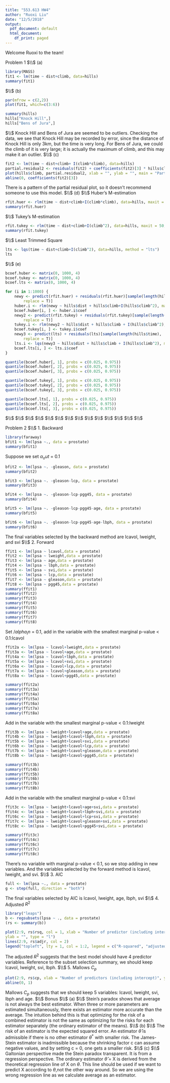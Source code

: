 ```yaml
---
title: "553.613 HW4"
author: "Ruoxi Liu"
date: "12/5/2018"
output:
  pdf_document: default
  html_document:
    df_print: paged
---
```


Welcome Ruoxi to the team!

Problem 1
$\\$
(a)
```r
library(MASS)
fit1 <- lm(time ~ dist+climb, data=hills)
summary(fit1)
```
$\\$
(b)
```r
par(mfrow = c(2,2))
plot(fit1, which=c(3:6))
```
```r
summary(hills)
hills["Knock Hill",]
hills["Bens of Jura",]
```
$\\$
Knock Hill and Bens of Jura are seemed to be outliers. Checking the data, we see that Knock Hill may be recorded by error, since the distance of Knock Hill is only 3km, but the time is very long. For Bens of Jura, we could the climb of it is very large; it is actually the maximum of climb, and this may make it an outlier.
$\\$
(c)
```r
fit2 <- lm(time ~ dist+climb+ I(climb*climb), data=hills)
partial.residual2 <- residuals(fit2) + coefficients(fit2)[3] * hills$climb
plot(hills$climb, partial.residual2, xlab = "", ylab = "", main = "Partial residual plot on Climb")
abline(0, coefficients(fit2)[3])
```
There is a pattern of the partial residual plot, so it doesn't recommend someone to use this model.
$\\$
(d)
$\\$
Huber's M-estimation
```r
rfit.huer <- rlm(time ~ dist+climb+I(climb*climb), data=hills, maxit = 50)
summary(rfit.huer)
```
$\\$
Tukey's M-estimation
```r
rfit.tukey <- rlm(time ~ dist+climb+I(climb^2), data=hills, maxit = 50, psi = "psi.bisquare")
summary(rfit.tukey)
```
$\\$
Least Trimmed Square
```r
lts <- lqs(time ~ dist+climb+I(climb^2), data=hills, method = "lts") 
lts
```
$\\$
(e)
```r
bcoef.huber <- matrix(0, 1000, 4) 
bcoef.tukey <- matrix(0, 1000, 4) 
bcoef.lts <- matrix(0, 1000, 4) 

for (i in 1:1000) {
    newy <- predict(rfit.huer) + residuals(rfit.huer)[sample(length(hills$time),
        replace = T)]
    huber.i <- rlm(newy ~ hills$dist + hills$climb+I(hills$climb^2), maxit = 50)
    bcoef.huber[i, ] <- huber.i$coef
    newy2 <- predict(rfit.tukey) + residuals(rfit.tukey)[sample(length(hills$time),
        replace = T)]
    tukey.i <- rlm(newy2 ~ hills$dist + hills$climb + I(hills$climb^2), maxit = 50, psi = psi.bisquare)
    bcoef.tukey[i, ] <- tukey.i$coef
    newy3 <- predict(lts) + residuals(lts)[sample(length(hills$time),
        replace = T)]
    lts.i <- lqs(newy3 ~ hills$dist + hills$climb + I(hills$climb^2), method = "lts")
    bcoef.lts[i, ] <- lts.i$coef
}

```
```r
quantile(bcoef.huber[, 1], probs = c(0.025, 0.975))
quantile(bcoef.huber[, 2], probs = c(0.025, 0.975))
quantile(bcoef.huber[, 3], probs = c(0.025, 0.975))
```
```r
quantile(bcoef.tukey[, 1], probs = c(0.025, 0.975))
quantile(bcoef.tukey[, 2], probs = c(0.025, 0.975))
quantile(bcoef.tukey[, 3], probs = c(0.025, 0.975))
```
```r
quantile(bcoef.lts[, 1], probs = c(0.025, 0.975))
quantile(bcoef.lts[, 2], probs = c(0.025, 0.975))
quantile(bcoef.lts[, 3], probs = c(0.025, 0.975))
```
$\\$
$\\$
$\\$
$\\$
$\\$
$\\$
$\\$
$\\$
$\\$
$\\$
$\\$
$\\$
$\\$
$\\$

Problem 2
$\\$
1. Backward
```r
library(faraway)
bfit1 <- lm(lpsa ~., data = prostate)
summary(bfit1)
```
Suppose we set $\alpha_out$ = 0.1
```r
bfit2 <- lm(lpsa ~. -gleason, data = prostate)
summary(bfit2)
```
```r
bfit3 <- lm(lpsa ~. -gleason-lcp, data = prostate)
summary(bfit3)
```
```r
bfit4 <- lm(lpsa ~. -gleason-lcp-pgg45, data = prostate)
summary(bfit4)
```
```r
bfit5 <- lm(lpsa ~. -gleason-lcp-pgg45-age, data = prostate)
summary(bfit5)
```
```r
bfit6 <- lm(lpsa ~. -gleason-lcp-pgg45-age-lbph, data = prostate)
summary(bfit6)
```
The final variables selected by the backward method are lcavol, lweight, and svi
$\\$
2. Forward
```r
ffit1 <- lm(lpsa ~ lcavol,data = prostate)
ffit2 <- lm(lpsa ~ lweight,data = prostate)
ffit3 <- lm(lpsa ~ age,data = prostate)
ffit4 <- lm(lpsa ~ lbph,data = prostate)
ffit5 <- lm(lpsa ~ svi,data = prostate)
ffit6 <- lm(lpsa ~ lcp,data = prostate)
ffit7 <- lm(lpsa ~ gleason,data = prostate)
ffit8 <- lm(lpsa ~ pgg45,data = prostate)
summary(ffit1)
summary(ffit2)
summary(ffit3)
summary(ffit4)
summary(ffit5)
summary(ffit6)
summary(ffit7)
summary(ffit8)
```
Set $/alpha_in$ = 0.1, add in the variable with the smallest marginal p-value < 0.1:lcavol

```r

ffit2a <- lm(lpsa ~ lcavol+lweight,data = prostate)
ffit3a <- lm(lpsa ~ lcavol+age,data = prostate)
ffit4a <- lm(lpsa ~ lcavol+lbph,data = prostate)
ffit5a <- lm(lpsa ~ lcavol+svi,data = prostate)
ffit6a <- lm(lpsa ~ lcavol+lcp,data = prostate)
ffit7a <- lm(lpsa ~ lcavol+gleason,data = prostate)
ffit8a <- lm(lpsa ~ lcavol+pgg45,data = prostate)

summary(ffit2a)
summary(ffit3a)
summary(ffit4a)
summary(ffit5a)
summary(ffit6a)
summary(ffit7a)
summary(ffit8a)
```
Add in the variable with the smallest marginal p-value < 0.1:lweight

```r

ffit3b <- lm(lpsa ~ lweight+lcavol+age,data = prostate)
ffit4b <- lm(lpsa ~ lweight+lcavol+lbph,data = prostate)
ffit5b <- lm(lpsa ~ lweight+lcavol+svi,data = prostate)
ffit6b <- lm(lpsa ~ lweight+lcavol+lcp,data = prostate)
ffit7b <- lm(lpsa ~ lweight+lcavol+gleason,data = prostate)
ffit8b <- lm(lpsa ~ lweight+lcavol+pgg45,data = prostate)

summary(ffit3b)
summary(ffit4b)
summary(ffit5b)
summary(ffit6b)
summary(ffit7b)
summary(ffit8b)
```
Add in the variable with the smallest marginal p-value < 0.1:svi

```r
ffit3c <- lm(lpsa ~ lweight+lcavol+age+svi,data = prostate)
ffit4c <- lm(lpsa ~ lweight+lcavol+lbph+svi,data = prostate)
ffit6c <- lm(lpsa ~ lweight+lcavol+lcp+svi,data = prostate)
ffit7c <- lm(lpsa ~ lweight+lcavol+gleason+svi,data = prostate)
ffit8c <- lm(lpsa ~ lweight+lcavol+pgg45+svi,data = prostate)

summary(ffit3c)
summary(ffit4c)
summary(ffit6c)
summary(ffit7c)
summary(ffit8c)
```
There's no variable with marginal p-value < 0.1, so we stop adding in new variables. And the variables selected by the forward method is lcavol, lweight, and svi.
$\\$
3. AIC
```r
full <- lm(lpsa ~., data = prostate)
g <- step(full, direction = "both")
```
The final variables selected by AIC is lcavol, lweight, age, lbph, svi
$\\$
4. Adjusted $R^2$
```r
library("leaps")
b <- regsubsets(lpsa ~ ., data = prostate)
(rs <- summary(b))
```
```r
plot(2:9, rs$rsq, col = 1, xlab = "Number of predictor (including intercept)",
ylab = "", type = "l")
lines(2:9, rs$adjr, col = 2)
legend("topleft", lty = 1, col = 1:2, legend = c("R-squared", "adjusted R-squared"))
```
The adjusted $R^2$ suggests that the best model should have 4 predictor variables. Reference to the subset selection summary, we should keep lcavol, lweight, svi, lbph.
$\\$
5. Mallows $C_p$
```r
plot(2:9, rs$cp, xlab = "Number of predictors (including intercept)", ylab = "Mallow's Cp", ylim=c(0, 25))
abline(0, 1)
```
Mallows $C_p$ suggests that we should keep 5 variables: lcavol, lweight, svi, lbph and age.
$\\$
Bonus
$\\$
(a)
$\\$
Stein's paradox shows that average is not always the best estimator. When three or more parameters are estimated simultaneously, there exists an estimator more accurate than the average. The intuition behind this is that optimizing for the risk of a combined estimator is not the same as optimizing for the risks for each estimator separately (the ordinary estimator of the means).
$\\$
(b)
$\\$
The risk of an estimator is the expected squared error. An estimator $\hat\theta$ is admissible if there is no other estimator $\theta^*$ with smaller risk. The James-Stein estimator is inadmissible because the shrinking factor c can assume negative values, and by setting c = 0, one gets a smaller risk. 
$\\$
(c)
$\\$
Galtonian perspective made the Stein paradox transparent. It is from a regression perspective. The ordinary estimator $\hat\theta$ = X is derived from the theoretical regression line of X on $\theta$. This line should be used if we want to predict X according to $\theta$,not the other way around. So we are using the wrong regression line as we calculate average as an estimator.